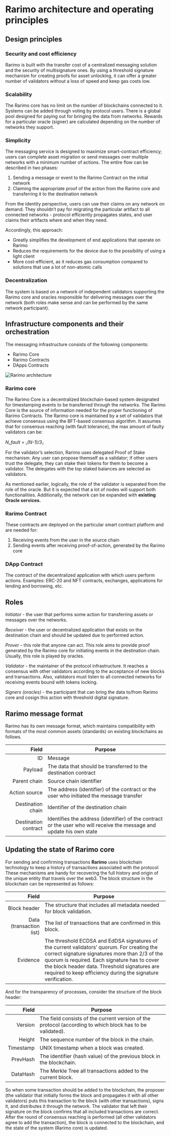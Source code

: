 ---
---

# Rarimo architecture and operating principles

## Design principles

### Security and cost efficiency

Rarimo is built with the transfer cost of a centralized messaging solution and the security of multisignature ones. By
using a threshold signature mechanism for creating proofs for asset unlocking, it can offer a greater number of
validators without a loss of speed and keep gas costs low.

### Scalability

The Rarimo core has no limit on the number of blockchains connected to it. Systems can be added through voting by
protocol users. There is a global pool designed for paying out for bringing the data from networks. Rewards for a
particular oracle (signer) are calculated depending on the number of networks they support.

### Simplicity

The messaging service is designed to maximize smart-contract efficiency; users can complete asset migration or send
messages over multiple networks with a minimum number of actions. The entire flow can be described in two phases:

1. Sending a message or event to the Rarimo Contract on the initial network
2. Claiming the appropriate proof of the action from the Rarimo core and transferring it to the destination network

From the identity perspective, users can use their claims on any network on demand. They shouldn’t pay for migrating the
particular artifact to all connected networks - protocol efficiently propagates states, and user claims their artifacts
where and when they need.

Accordingly, this approach:

- Greatly simplifies the development of end applications that operate on Rarimo
- Reduces the requirements for the device due to the possibility of using a light client
- More cost-efficient, as it reduces gas consumption compared to solutions that use a lot of non-atomic calls

### Decentralization

The system is based on a network of independent validators supporting the Rarimo core and oracles responsible for
delivering messages over the network (both roles make sense and can be performed by the same network participant).

## Infrastructure components and their orchestration

The messaging infrastructure consists of the following components:

- Rarimo Core
- Rarimo Contracts
- DApps Contracts

<p><Image img={require('./rarimo-components.png')} alt="Rarimo architecture" /></p>

### Rarimo core

The Rarimo Core is a decentralized blockchain-based system designated for timestamping events to be transferred through
the networks. The Rarimo Core is the source of information needed for the proper functioning of Rarimo Contracts. The
Rarimo core is maintained by a set of validators that achieve consensus using the BFT-based consensus algorithm. It
assumes that for consensus reaching (with fault tolerance), the max amount of faulty validators can be:

_N_fault = ⸤(N-1)/3⸥_

For the validator’s selection, Rarimo uses delegated Proof of Stake mechanism. Any user can propose themself as a
validator; if other users trust the delegate, they can stake their tokens for them to become a validator. The delegates
with the top staked balances are selected as validators.

As mentioned earlier, logically, the role of the validator is separated from the role of the oracle. But it is expected
that a lot of nodes will support both functionalities. Additionally, the network can be expanded with **existing Oracle
services.**

### Rarimo Contract

These contracts are deployed on the particular smart contract platform and are needed for:

1. Receiving events from the user in the source chain
2. Sending events after receiving proof-of-action, generated by the Rarimo core

### DApp Contract

The contract of the decentralized application with which users perform actions. Examples: ERC-20 and NFT contracts,
exchanges, applications for lending and borrowing, etc.

## Roles

_Initiator_ - the user that performs some action for transferring assets or messages over the networks.

_Receiver_ - the user or decentralized application that exists on the destination chain and should be updated due to
performed action.

_Prover_ - this role that anyone can act. This role aims to provide proof generated by the Rarimo core for initiating
events in the destination chain. Usually, this role is played by oracles.

_Validator_ - the maintainer of the protocol infrastructure. It reaches a consensus with other validators according to
the acceptance of new blocks and transactions. Also, validators must listen to all connected networks for receiving
events bound with tokens locking.

_Signers (oracles)_ - the participant that can bring the data to/from Rarimo core and cosign this action with threshold
digital signature.

## Rarimo message format

Rarimo has its own message format, which maintains compatibility with formats of the most common assets (standards) on
existing blockchains as follows.

|                Field | Purpose                                                                                                               |
| -------------------: | --------------------------------------------------------------------------------------------------------------------- |
|                   ID | Message                                                                                                               |
|              Payload | The data that should be transferred to the destination contract                                                       |
|         Parent chain | Source chain identifier                                                                                               |
|        Action source | The address (identifier) of the contract or the user who initiated the message transfer                               |
|    Destination chain | Identifier of the destination chain                                                                                   |
| Destination contract | Identifies the address (identifier) of the contract or the user who will receive the message and update his own state |

## Updating the state of Rarimo core

For sending and confirming transactions **Rarimo** uses blockchain technology to keep a history of transactions
associated with the protocol These mechanisms are handy for recovering the full history and origin of the unique entity
that travels over the web3. The block structure in the blockchain can be represented as follows:

|                   Field | Purpose                                                                                                                                                                                                                                                                                                       |
| ----------------------: | ------------------------------------------------------------------------------------------------------------------------------------------------------------------------------------------------------------------------------------------------------------------------------------------------------------- |
|            Block header | The structure that includes all metadata needed for block validation.                                                                                                                                                                                                                                         |
| Data (transaction list) | The list of transactions that are confirmed in this block.                                                                                                                                                                                                                                                    |
|                Evidence | The threshold ECDSA and EdDSA signatures of the current validators’ quorum. For creating the correct signature signatures more than 2/3 of the quorum is required. Each signature has to cover the block header data. Threshold signatures are required to keep efficiency during the signature verification. |

And for the transparency of processes, consider the structure of the block header:

|     Field | Purpose                                                                                                   |
| --------: | --------------------------------------------------------------------------------------------------------- |
|   Version | The field consists of the current version of the protocol (according to which block has to be validated). |
|    Height | The sequence number of the block in the chain.                                                            |
| Timestamp | UNIX timestamp when a block was created.                                                                  |
|  PrevHash | The identifier (hash value) of the previous block in the blockchain.                                      |
|  DataHash | The Merkle Tree all transactions added to the current block.                                              |

So when some transaction should be added to the blockchain, the proposer (the validator that initially forms the block
and propagates it with all other validators) puts this transaction to the block (with other transactions), signs it, and
distributes it through the network. The validator that left their signature on the block confirms that all included
transactions are correct. After the round of consensus reaching is performed (all other validators agree to add the
transaction), the block is connected to the blockchain, and the state of the system (Rarimo core) is updated.
